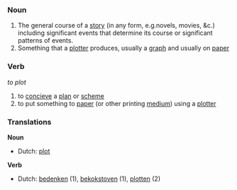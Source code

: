 {{stub}}

===Noun===

#The general course of a [[story]] (in any form, e.g.novels, movies, &c.) including significant events that determine its course or significant patterns of events.
#Something that a [[plotter]] produces, usually a [[graph]] and usually on [[paper]]

===Verb===

''to plot''

#to [[concieve]] a [[plan]] or [[scheme]]
#to put something to [[paper]] (or other printing [[medium]]) using a [[plotter]]

===Translations===

'''Noun'''
*Dutch: [[plot]]

'''Verb'''
*Dutch: [[bedenken]] (1), [[bekokstoven]] (1), [[plotten]] (2)